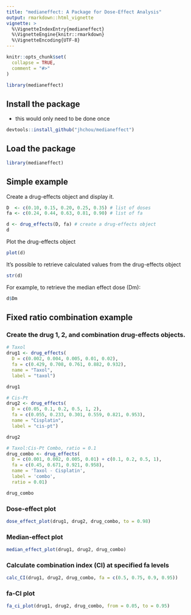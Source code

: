 ```yaml
---
title: "medianeffect: A Package for Dose-Effect Analysis"
output: rmarkdown::html_vignette
vignette: >
  %\VignetteIndexEntry{medianeffect}
  %\VignetteEngine{knitr::rmarkdown}
  %\VignetteEncoding{UTF-8}
---
```


```r
knitr::opts_chunk$set(
  collapse = TRUE,
  comment = "#>"
)
```

```r
library(medianeffect)
```

## Install the package

* this would only need to be done once

```r
devtools::install_github("jhchou/medianeffect")
```

## Load the package

```r
library(medianeffect)
```

## Simple example

Create a drug-effects object and display it.

```r
D  <- c(0.10, 0.15, 0.20, 0.25, 0.35) # list of doses
fa <- c(0.24, 0.44, 0.63, 0.81, 0.90) # list of fa

d <- drug_effects(D, fa) # create a drug-effects object
d
```

Plot the drug-effects object

```r
plot(d)
```

It's possible to retrieve calculated values from the drug-effects object

```r
str(d)
```

For example, to retrieve the median effect dose (Dm):

```r
d$Dm
```

## Fixed ratio combination example

### Create the drug 1, 2, and combination drug-effects objects.

```r
# Taxol
drug1 <- drug_effects(
  D = c(0.002, 0.004, 0.005, 0.01, 0.02),
  fa = c(0.429, 0.708, 0.761, 0.882, 0.932),
  name = "Taxol",
  label = "taxol")

drug1
```

```r
# Cis-Pt
drug2 <- drug_effects(
  D = c(0.05, 0.1, 0.2, 0.5, 1, 2),
  fa = c(0.055, 0.233, 0.301, 0.559, 0.821, 0.953),
  name = "Cisplatin",
  label = "cis-pt")

drug2
```

```r
# Taxol:Cis-Pt Combo, ratio = 0.1
drug_combo <- drug_effects(
  D = c(0.001, 0.002, 0.005, 0.01) + c(0.1, 0.2, 0.5, 1),
  fa = c(0.45, 0.671, 0.921, 0.958),
  name = 'Taxol - Cisplatin',
  label = 'combo',
  ratio = 0.01)

drug_combo
```

### Dose-effect plot

```r
dose_effect_plot(drug1, drug2, drug_combo, to = 0.98)
```

### Median-effect plot

```r
median_effect_plot(drug1, drug2, drug_combo)
```

### Calculate combination index (CI) at specified fa levels

```r
calc_CI(drug1, drug2, drug_combo, fa = c(0.5, 0.75, 0.9, 0.95))
```

### fa-CI plot

```r
fa_ci_plot(drug1, drug2, drug_combo, from = 0.05, to = 0.95)
```

